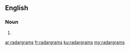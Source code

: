 ==English==

===Noun===
{{head|en}}

# {{plural of|radargram}}

[[ar:radargrams]]
[[fr:radargrams]]
[[ku:radargrams]]
[[my:radargrams]]